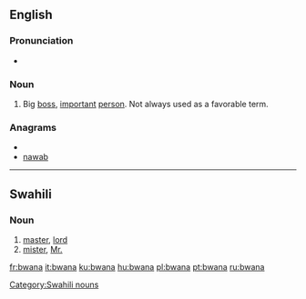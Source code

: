 ==English==

===Pronunciation===
* {{rhymes|ɑːnə}}

===Noun===
{{en-noun}}

# {{slang}} Big [[boss]], [[important]] [[person]]. Not always used as a favorable term.

===Anagrams===
* {{alphagram|aabnw}}
* [[nawab#English|nawab]]


----

==Swahili==

===Noun===
{{sw-noun||ma|bwana}}

# [[master]], [[lord]]
# [[mister]], [[Mr.]]

[[Category:Swahili nouns]]

[[fr:bwana]]
[[it:bwana]]
[[ku:bwana]]
[[hu:bwana]]
[[pl:bwana]]
[[pt:bwana]]
[[ru:bwana]]